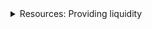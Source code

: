 <div class="stub">
<details><summary>Resources: Providing liquidity</summary>

This section is part of a series on the topic of *liquidity*.

Docs:

- [Concepts: Liquidity](/concepts/liquidity/provision.md)
- [Concepts: Rewards and penalties](/concepts/liquidity/rewards-penalties.md)
- [Tutorial: Committing liquidity](/tutorials/committing-liquidity.md)
- [APIs: Liquidity](/testnet/category/api/rest/data-v2/liquidity)

</details>
</div>